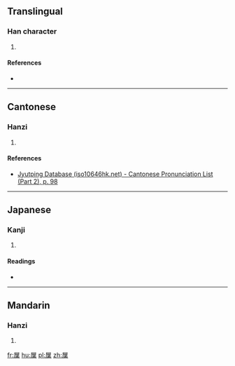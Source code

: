==Translingual==

===Han character===
{{Han char|rn=44|rad=尸|as=09|sn=12|four=|canj=SPTD|ids=⿸尸枼}}

# {{defn|Han|sort=尸09}}

====References====
* {{Han ref|kx=0303.060|dkj=07755|dj=0600.240|hdz=20978.020|uh=5C5F|ud=23647}}

----

==Cantonese==

===Hanzi===
{{yue-hanzi|jyut=[[sit3]], [[sip3]]|y=sit3, sip3}}

# {{defn|lang=yue|sort=尸09}}

====References====
* [http://www.iso10646hk.net/jp/document/download.jsp Jyutping Database (iso10646hk.net) - Cantonese Pronunciation List (Part 2), p. 98]

----

==Japanese==

===Kanji===
{{ja-kanji|grade=|rs=尸09}}

# {{defn|lang=ja|sort=尸09}}

====Readings====
* {{ja-readings|on=[[てい]] (tei), [[たい]] (tai), [[せふ]] (sefu)|kun=}}

----

==Mandarin==

===Hanzi===
{{cmn-hanzi|pin=[[xiè]] ([[xie4]]), [[zhǔ]] ([[zhu3]])|wg=hsieh<sup>4</sup>, chu<sup>3</sup>}}

# {{defn|lang=cmn|sort=尸09}}

[[fr:屟]]
[[hu:屟]]
[[pl:屟]]
[[zh:屟]]